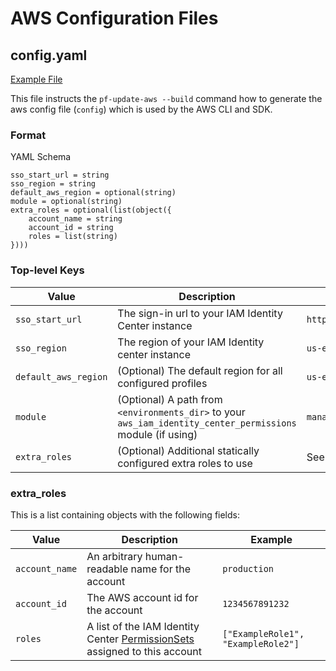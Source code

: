 # AWS Configuration Files

## config.yaml

[Example File](https://github.com/Panfactum/stack/tree/__PANFACTUM_VERSION_MAIN__/packages/reference/.aws/config.yaml)

This file instructs the `pf-update-aws --build` command how to generate the aws config file (`config`) which is used
by the AWS CLI and SDK.

### Format

YAML Schema

```hcl
sso_start_url = string
sso_region = string
default_aws_region = optional(string)
module = optional(string)
extra_roles = optional(list(object({
    account_name = string
    account_id = string
    roles = list(string)
})))
```

### Top-level Keys

| Value                | Description                                                                                                   | Example                                                 |
| -------------------- | ------------------------------------------------------------------------------------------------------------- | ------------------------------------------------------- |
| `sso_start_url`      | The sign-in url to your IAM Identity Center instance                                                          | `https://panfactum.awsapps.com/start`                   |
| `sso_region`         | The region of your IAM Identity center instance                                                               | `us-east-2`                                             |
| `default_aws_region` | (Optional) The default region for all configured profiles                                                     | `us-east-2`                                             |
| `module`             | (Optional) A path from `<environments_dir>` to your `aws_iam_identity_center_permissions` module (if using) | `management/global/aws_iam_identity_center_permissions` |
| `extra_roles`        | (Optional) Additional statically configured extra roles to use                                                | See below                                               |

### extra\_roles

This is a list containing objects with the following fields:

| Value          | Description                                                                                                                                                       | Example                            |
| -------------- | ----------------------------------------------------------------------------------------------------------------------------------------------------------------- | ---------------------------------- |
| `account_name` | An arbitrary human-readable name for the account                                                                                                                  | `production`                       |
| `account_id`   | The AWS account id for the account                                                                                                                                | `1234567891232`                    |
| `roles`        | A list of the IAM Identity Center [PermissionSets](https://docs.aws.amazon.com/singlesignon/latest/userguide/permissionsetsconcept.html) assigned to this account | `["ExampleRole1", "ExampleRole2"]` |

